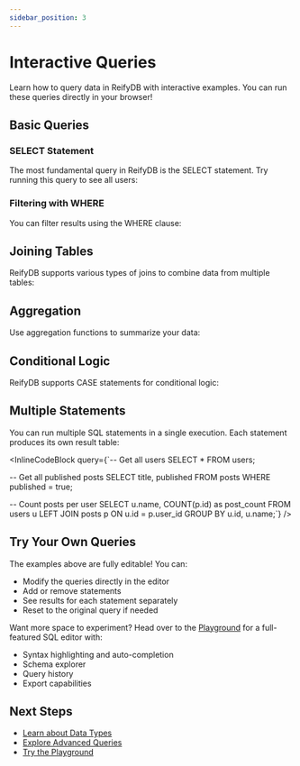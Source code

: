 ```yaml
---
sidebar_position: 3
---
```



# Interactive Queries

Learn how to query data in ReifyDB with interactive examples. You can run these queries directly in your browser!

## Basic Queries

### SELECT Statement

The most fundamental query in ReifyDB is the SELECT statement. Try running this query to see all users:

<InlineCodeBlock
  query="Map {1}"
/>

### Filtering with WHERE

You can filter results using the WHERE clause:

<InlineCodeBlock
  query="SELECT name, email 
FROM users 
WHERE email LIKE '%@example.com'"
/>

## Joining Tables

ReifyDB supports various types of joins to combine data from multiple tables:

<InlineCodeBlock
  query="SELECT u.name, p.title
FROM users u
JOIN posts p ON u.id = p.user_id
WHERE p.published = true"
/>

## Aggregation

Use aggregation functions to summarize your data:

<InlineCodeBlock
  query="SELECT u.name, COUNT(p.id) as post_count
FROM users u
LEFT JOIN posts p ON u.id = p.user_id
GROUP BY u.id, u.name
ORDER BY post_count DESC"
/>

## Conditional Logic

ReifyDB supports CASE statements for conditional logic:

<InlineCodeBlock
  query="SELECT 
  title,
  CASE 
    WHEN published = true THEN 'Published'
    ELSE 'Draft'
  END as status
FROM posts"
/>

## Multiple Statements

You can run multiple SQL statements in a single execution. Each statement produces its own result table:

<InlineCodeBlock
  query={`-- Get all users
SELECT * FROM users;

  -- Get all published posts
  SELECT title, published
  FROM posts
  WHERE published = true;

  -- Count posts per user
  SELECT u.name, COUNT(p.id) as post_count
  FROM users u
  LEFT JOIN posts p ON u.id = p.user_id
  GROUP BY u.id, u.name;`}
/>

## Try Your Own Queries

The examples above are fully editable! You can:
- Modify the queries directly in the editor
- Add or remove statements
- See results for each statement separately
- Reset to the original query if needed

Want more space to experiment? Head over to the [Playground](/playground) for a full-featured SQL editor with:

- Syntax highlighting and auto-completion
- Schema explorer
- Query history
- Export capabilities

## Next Steps

- [Learn about Data Types](/docs/core-concepts/data-types)
- [Explore Advanced Queries](/docs/advanced/query-optimization)
- [Try the Playground](/playground)